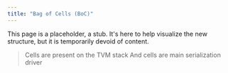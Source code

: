 ```yaml
---
title: "Bag of Cells (BoC)"
---
```


This page is a placeholder, a stub. It's here to help visualize the new structure, but it is temporarily devoid of content.

> Cells are present on the TVM stack
> And cells are main serialization driver
